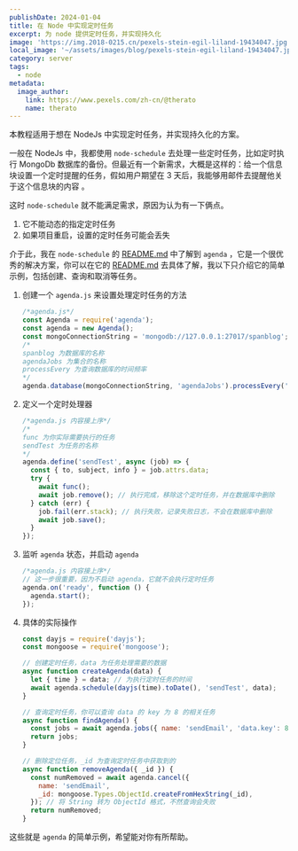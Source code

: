 ```yaml
---
publishDate: 2024-01-04
title: 在 Node 中实现定时任务
excerpt: 为 node 提供定时任务，并实现持久化
image: 'https://img.2018-0215.cn/pexels-stein-egil-liland-19434047.jpg'
local_image: '~/assets/images/blog/pexels-stein-egil-liland-19434047.jpg'
category: server
tags:
  - node
metadata:
  image_author:
    link: https://www.pexels.com/zh-cn/@therato
    name: therato
---
```


本教程适用于想在 NodeJs 中实现定时任务，并实现持久化的方案。

一般在 NodeJs 中，我都使用 `node-schedule` 去处理一些定时任务，比如定时执行 MongoDb 数据库的备份。但最近有一个新需求，大概是这样的：给一个信息块设置一个定时提醒的任务，假如用户期望在 3 天后，我能够用邮件去提醒他关于这个信息块的内容 。

这时 `node-schedule` 就不能满足需求，原因为认为有一下俩点。

1. 它不能动态的指定定时任务
2. 如果项目重启，设置的定时任务可能会丢失

介于此，我在 `node-schedule` 的 [README.md](https://github.com/node-schedule/node-schedule#readme) 中了解到 `agenda` ，它是一个很优秀的解决方案，你可以在它的 [README.md](https://github.com/agenda/agenda) 去具体了解，我以下只介绍它的简单示例，包括创建、查询和取消等任务。

1. 创建一个 `agenda.js` 来设置处理定时任务的方法

   ```javascript
   /*agenda.js*/
   const Agenda = require('agenda');
   const agenda = new Agenda();
   const mongoConnectionString = 'mongodb://127.0.0.1:27017/spanblog'; //这是你的 MongoDb 数据库地址，它依赖 MongoDb 数据库实现持久化
   /*
   spanblog 为数据库的名称
   agendaJobs 为集合的名称
   processEvery 为查询数据库的时间频率
   */
   agenda.database(mongoConnectionString, 'agendaJobs').processEvery('10 seconds');
   ```

2. 定义一个定时处理器

   ```javascript
   /*agenda.js 内容接上序*/
   /*
   func 为你实际需要执行的任务
   sendTest 为任务的名称
   */
   agenda.define('sendTest', async (job) => {
     const { to, subject, info } = job.attrs.data;
     try {
       await func();
       await job.remove(); // 执行完成，移除这个定时任务，并在数据库中删除
     } catch (err) {
       job.fail(err.stack); // 执行失败，记录失败日志，不会在数据库中删除
       await job.save();
     }
   });
   ```

3. 监听 `agenda` 状态，并启动 `agenda`

   ```javascript
   /*agenda.js 内容接上序*/
   // 这一步很重要，因为不启动 agenda，它就不会执行定时任务
   agenda.on('ready', function () {
     agenda.start();
   });
   ```

4. 具体的实际操作

   ```javascript
   const dayjs = require('dayjs');
   const mongoose = require('mongoose');
   
   // 创建定时任务，data 为任务处理需要的数据
   async function createAgenda(data) {
     let { time } = data; // 为执行定时任务的时间
     await agenda.schedule(dayjs(time).toDate(), 'sendTest', data);
   }
   
   // 查询定时任务，你可以查询 data 的 key 为 8 的相关任务
   async function findAgenda() {
     const jobs = await agenda.jobs({ name: 'sendEmail', 'data.key': 8 }, { nextRunAt: -1 });
     return jobs;
   }
   
   // 删除定位任务，_id 为查询定时任务中获取到的
   async function removeAgenda({ _id }) {
     const numRemoved = await agenda.cancel({
       name: 'sendEmail',
       _id: mongoose.Types.ObjectId.createFromHexString(_id),
     }); // 将 String 转为 ObjectId 格式，不然查询会失败
     return numRemoved;
   }
   ```

这些就是 `agenda` 的简单示例，希望能对你有所帮助。
